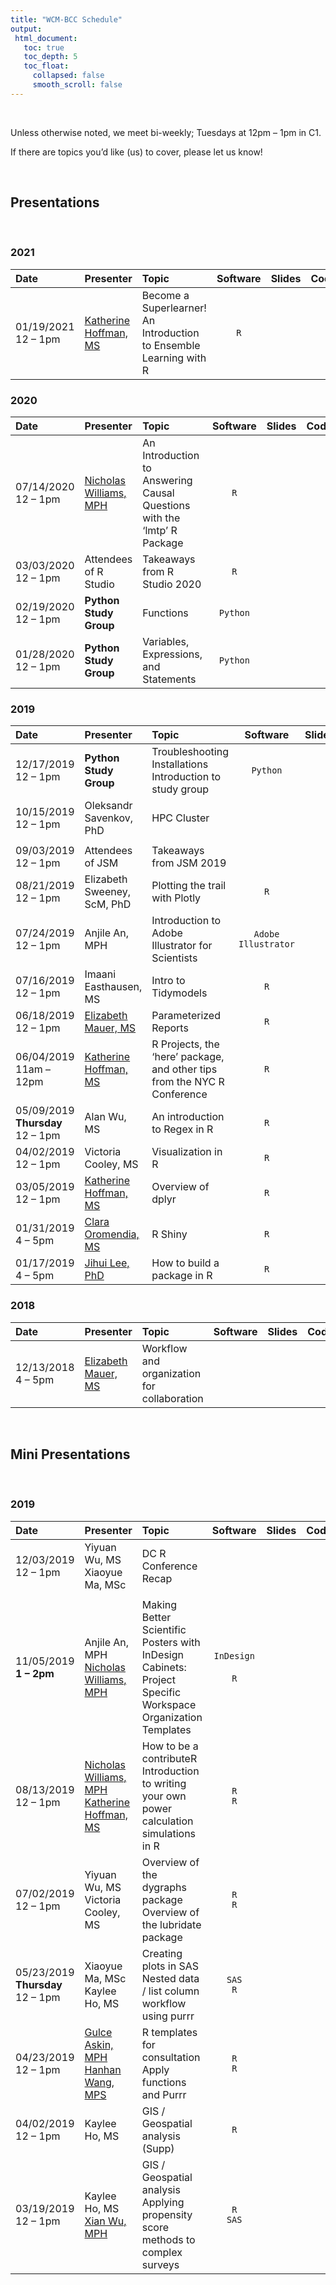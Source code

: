```yaml
---
title: "WCM-BCC Schedule"
output:
 html_document:
   toc: true
   toc_depth: 5
   toc_float:
     collapsed: false
     smooth_scroll: false
---
```


<br>

Unless otherwise noted, we meet bi-weekly; Tuesdays at 12pm -- 1pm in C1. 

If there are topics you'd like (us) to cover, please let us know!

<br>

## Presentations {.tabset .tabset-fade .tabset-pills}

<br>

### 2021

| Date      | Presenter  | Topic  | Software | Slides | Codes | Resources  |                                         
|:----------|:----------------------------------------------------------------|:----------------------------------------------------------------------------------------------------------------------------|:--------------:|:-----------------------:|:------------:|:-------------------:|
| 01/19/2021 12 -- 1pm | [Katherine Hoffman, MS](https://www.khstats.com) | Become a Superlearner! An Introduction to Ensemble Learning with R | `R` | |  [<i class="fa fa-file-code-o  fa-lg"></i>](file_slides/presentation_superlearning.Rmd) | [<i class="fab fa-safari fa-lg"></i>](https://www.khstats.com/blog/sl/superlearning/) [<i class="fab fa-safari fa-lg"></i>](https://github.com/hoffmakl/causal-inference-visual-guides/blob/master/visual-guides/Superlearner.pdf) [<i class="fas fa-play fa-lg"></i>](https://wcm.box.com/s/tuk9t8iwj0lavkm1hgplivm7az3qrk90) |

### 2020

| Date      | Presenter  | Topic  | Software | Slides | Codes | Resources  |                                         
|:----------|:----------------------------------------------------------------|:----------------------------------------------------------------------------------------------------------------------------|:--------------:|:-----------------------:|:------------:|:-------------------:|
| 07/14/2020 12 -- 1pm | [Nicholas Williams, MPH](https://github.com/nt-williams) | An Introduction to Answering Causal Questions with the 'lmtp' R Package | `R` | [<i class="fas fa-desktop fa-lg"></i>](file_slides/prez.pdf)| [<i class="fa fa-file-code-o  fa-lg"></i>](https://www.dropbox.com/sh/a8gals7ncm2qpvx/AAAf6wInQGddroMzGHmsI36-a?dl=0)  | [<i class="fab fa-safari fa-lg"></i>](https://towardsdatascience.com/an-introduction-to-estimating-the-causal-effects-of-feasible-interventions-e07ed45136ff) [<i class="fas fa-play fa-lg"></i>](https://wcm.box.com/s/p85nud4otefc11ee8y8cqlof9tyxqm2m) |
| 03/03/2020 12 -- 1pm | Attendees of R Studio | Takeaways from R Studio 2020 | `R` | [<i class="fas fa-desktop fa-lg"></i>](file_slides/2020-03-03_what_we_learned_computing_aw.pptx)| [<i class="fa fa-file-code-o  fa-lg"></i>](file_slides/rstudio_conf.R) | [<i class="fab fa-safari fa-lg"></i>](https://github.com/ianmcook/tidyquery) [<i class="fab fa-safari fa-lg"></i>](https://resources.rstudio.com/rstudio-conf-2020/one-r-markdown-document-fourteen-demosyihui-xie) |
| 02/19/2020 12 -- 1pm | <strong>Python Study Group</strong> | Functions | `Python` | | | |
| 01/28/2020 12 -- 1pm | <strong>Python Study Group</strong> | Variables, Expressions, and Statements | `Python` | | | |

### 2019

| Date      | Presenter  | Topic  | Software | Slides | Codes | Resources  |                                         
|:----------|:----------------------------------------------------------------|:----------------------------------------------------------------------------------------------------------------------------|:--------------:|:-----------------------:|:------------:|:-------------------:|
| 12/17/2019 12 -- 1pm | <strong>Python Study Group</strong> | Troubleshooting Installations <br> Introduction to study group | `Python` | | | |
| 10/15/2019 12 -- 1pm | Oleksandr Savenkov, PhD | HPC Cluster |  | [<i class="fas fa-desktop fa-lg"></i>](file_slides/cluster.html)  |  |
|||||||
| 09/03/2019 12 -- 1pm | Attendees of JSM | Takeaways from JSM 2019 | |  |   | [<i class="fab fa-safari fa-lg"></i>](https://ww2.amstat.org/meetings/jsm/2019/) |
| 08/21/2019 12 -- 1pm | Elizabeth Sweeney, ScM, PhD | Plotting the trail with Plotly |`R` |  |   | [<i class="fab fa-safari fa-lg"></i>](https://github.com/emsweene/Plotly_Tutorial)   |
| 07/24/2019 12 -- 1pm | Anjile An, MPH | Introduction to Adobe Illustrator for Scientists  | `Adobe Illustrator` |  |   | [<i class="fab fa-safari fa-lg"></i>](https://www.adobe.com/products/illustrator/free-trial-download.html) [<i class="fab fa-safari fa-lg"></i>](http://tinyurl.com/k8ya4gk)  |
| 07/16/2019 12 -- 1pm | Imaani Easthausen, MS | Intro to Tidymodels | `R` | [<i class="fas fa-desktop fa-lg"></i>](file_slides/Intro to Tidymodels.html)  |   |   |
| 06/18/2019 12 -- 1pm | [Elizabeth Mauer, MS](http://hpr.weill.cornell.edu/divisions/biostatistics/Elizabeth_Mauer.html) | Parameterized Reports  | `R` | [<i class="fas fa-desktop fa-lg"></i>](file_slides/R_Markdown_Parameterized_Reports.html) | [<i class="fa fa-file-code-o  fa-lg"></i>](file_slides/wine_ratings.Rmd) [<i class="fa fa-file-code-o  fa-lg"></i>](file_slides/World_countries.Rmd) [<i class="fa fa-file-code-o  fa-lg"></i>](file_slides/Render_params.Rmd)| [<i class="fab fa-safari fa-lg"></i>](https://bookdown.org/yihui/rmarkdown/parameterized-reports.html) [<i class="fab fa-safari fa-lg"></i>](https://docs.rstudio.com/connect/user/param-rmarkdown.html) [<i class="fab fa-safari fa-lg"></i>](https://github.com/rfordatascience/tidytuesday/tree/master/data/2019/2019-05-28)   |   |
| 06/04/2019 11am -- 12pm | [Katherine Hoffman, MS](https://www.khstats.com) | R Projects, the 'here' package, and other tips from the NYC R Conference  | `R`  | [<i class="fas fa-desktop fa-lg"></i>](file_slides/Rproject_here_slides.pdf) | [<i class="fa fa-file-code-o  fa-lg"></i>](https://github.com/hoffmakl/Rproj-here-tutorial) | [<i class="fa fa-file-code-o  fa-lg"></i>](https://github.com/hoffmakl/nyr-conf-comp-club) [<i class="fa fa-file-code-o  fa-lg"></i>](file_slides/nyc-r-highlights.html)  |
| 05/09/2019 **Thursday** 12 -- 1pm | Alan Wu, MS | An introduction to Regex in R | `R` | [<i class="fas fa-desktop fa-lg"></i>](file_slides/An Intro to Regex in R.pptx) | [<i class="fa fa-file-code-o  fa-lg"></i>](file_slides/Regex intro.R)  |   |
| 04/02/2019 12 -- 1pm | Victoria Cooley, MS | Visualization in R  | `R`  |  [<i class="fas fa-desktop fa-lg"></i>](file_slides/201904_Cooley_Visualization_in_R.html) | [<i class="fa fa-file-code-o  fa-lg"></i>](file_slides/201904_Cooley_Visualization_in_R.Rmd) | [<i class="fa fa-file-pdf-o fa-lg"></i>](file_slides/201904_Cooley_colorPaletteCheatsheet.pdf)  |
| 03/05/2019 12 -- 1pm | [Katherine Hoffman, MS](https://www.khstats.com) | Overview of dplyr  | `R`  | [<i class="fas fa-desktop fa-lg"></i>](file_slides/201903_Hoffman_dplyr.html) |   |   |
| 01/31/2019 4 -- 5pm | [Clara Oromendia, MS](http://hpr.weill.cornell.edu/divisions/biostatistics/Clara_Oromendia.html) | R Shiny | `R`  | [<i class="fas fa-desktop fa-lg"></i>](file_slides/201901_Oromendia_R_Shiny.pptx) | [<i class="fa fa-file-code-o fa-lg"></i>](https://github.com/Oromendia/ShinyWorkshop2019)   | [<i class="fab fa-safari fa-lg"></i>](https://resources.rstudio.com/rstudio-conf-2019) [<i class="fab fa-safari fa-lg"></i>](https://github.com/rstudio/rstudio-conf/tree/master/2019)|
| 01/17/2019 4 -- 5pm | [Jihui Lee, PhD](https://jihuilee.com) | How to build a package in R | `R` |  [<i class="fas fa-desktop fa-lg"></i>](file_slides/201901_Lee_R_Package.pdf) | [<i class="fa fa-file-code-o fa-lg"></i>](file_slides/201901_Lee_R_Package.R) | [<i class="fab fa-safari fa-lg"></i>](https://hilaryparker.com/2014/04/29/writing-an-r-package-from-scratch/) [<i class="fab fa-safari fa-lg"></i>](https://support.rstudio.com/hc/en-us/articles/200486488-Developing-Packages-with-RStudio) |



### 2018

| Date      | Presenter  | Topic  | Software | Slides | Codes | Resources  |                                         
|:----------|:----------------------------------------------------------------|:----------------------------------------------------------------------------------------------------------------------------|:--------------:|:-----------------------:|:------------:|:-------------------:|
| 12/13/2018 4 -- 5pm | [Elizabeth Mauer, MS](http://hpr.weill.cornell.edu/divisions/biostatistics/Elizabeth_Mauer.html) | Workflow and organization for collaboration | | [<i class="fas fa-desktop fa-lg"></i>](file_slides/201812_Mauer_Organization_and_Documentation_of_Workflow.html) [<i class="fas fa-desktop fa-lg"></i>](file_slides/201812_Mauer_Integrating_Git_into_Your_Data_Analysis_Workflow_for_Version_Control.html) | | [<i class="fab fa-safari fa-lg"></i>](http://happygitwithr.com/)  [<i class="fa fa-file-pdf-o fa-lg"></i>](file_slides/201812_Mauer_CodebookCookbook.pdf)|


<br>

## Mini Presentations {.tabset .tabset-fade .tabset-pills}

<br>

### 2019


| Date      | Presenter  | Topic  | Software | Slides | Codes | Resources  |                                         
|:----------|:----------------------------------------------------------------|:--------------------------------------------------------------------------------------------------|:--------------:|:-----------------------:|:------------:|:-------------------:|
| 12/03/2019 12 -- 1pm |  Yiyuan Wu, MS <br> Xiaoyue Ma, MSc | DC R Conference Recap || [<i class="fas fa-desktop fa-lg"></i>](file_slides/DC R Recap.pdf) <br> [<i class="fas fa-desktop fa-lg"></i>](file_slides/20191202_computingclub_V2.pptx)| |  [<i class="fab fa-safari fa-lg"></i>](file_resources/CheatSheet.pdf)
|||||||
| 11/05/2019 **1 -- 2pm** | Anjile An, MPH <br> [Nicholas Williams, MPH](https://github.com/nt-williams)  | Making Better Scientific Posters with InDesign <br> Cabinets: Project Specific Workspace Organization Templates | `InDesign` <br><br> `R` | [<i class="fas fa-desktop fa-lg"></i>](file_slides/201911_An_Intro to InDesign - Slides.pdf) <br> | <br>  [<i class="fa fa-file-code-o fa-lg"></i>](file_slides/201911_Williams_cabinets_demo.R) | [<i class="fa fa-file-pdf-o fa-lg"></i>](file_slides/201911_An_Intro to InDesign Tutorial.pdf) [<i class="fa fa-file fa-lg"></i>](file_slides/WCM Poster Template.indd)
| 08/13/2019 12 -- 1pm | [Nicholas Williams, MPH](https://github.com/nt-williams) <br> [Katherine Hoffman, MS](https://www.khstats.com) | How to be a contributeR <br> Introduction to writing your own power calculation simulations in R | `R` <br> `R` | <br> [<i class="fas fa-desktop fa-lg"></i>](file_slides/Power Simulations in R.pdf)  | <br> [<i class="fa fa-file-code-o fa-lg"></i>](file_slides/power_sims.R)   |   |
| 07/02/2019 12 -- 1pm | Yiyuan Wu, MS <br> Victoria Cooley, MS | Overview of the dygraphs package <br> Overview of the lubridate package | `R` <br> `R` | [<i class="fas fa-desktop fa-lg"></i>](file_slides/dygraphs_ppt_rmd.pdf) <br> [<i class="fas fa-desktop fa-lg"></i>](file_slides/Lubridate.html) | [<i class="fa fa-file-code-o fa-lg"></i>](file_slides/Exercises_dygraphs.html) <br> [<i class="fa fa-file-code-o fa-lg"></i>](file_slides/Lubridate.Rmd)   |  <br> [<i class="fab fa-safari fa-lg"></i>](https://evoldyn.gitlab.io/evomics-2018/ref-sheets/R_lubridate.pdf) |
| 05/23/2019 **Thursday** 12 -- 1pm | Xiaoyue Ma, MSc <br> Kaylee Ho, MS | Creating plots in SAS <br> Nested data / list column workflow using purrr | `SAS` <br> `R`  | [<i class="fas fa-desktop fa-lg"></i>](file_slides/201905_Ma_SAS_plot.pptx) | [<i class="fa fa-file-code-o fa-lg"></i>](file_slides/201905_Ma_SAS_Code.sas) [<i class="fa fa-file-excel-o fa-lg"></i>](file_slides/201905_Ma_Data.zip) <br> [<i class="fa fa-file-code-o fa-lg"></i>](file_slides/201905_Ho_purrr_demo.Rmd)  |   <br> [<i class="fab fa-safari fa-lg"></i>](https://aosmith.rbind.io/2018/08/20/automating-exploratory-plots/) [<i class="fab fa-safari fa-lg"></i>](https://hookedondata.org/going-off-the-map/) | 
| 04/23/2019 12 -- 1pm |  [Gulce Askin, MPH](http://hpr.weill.cornell.edu/divisions/biostatistics/Gulce_Askin_profile.html) <br> [Hanhan Wang, MPS](http://hpr.weill.cornell.edu/divisions/biostatistics/Hanhan_Wang.html) | R templates for consultation <br> Apply functions and Purrr  | `R` <br> `R` | [<i class="fas fa-desktop fa-lg"></i>](file_slides/201904_Askin_R_Templates.html) <br> [<i class="fas fa-desktop fa-lg"></i>](file_slides/201904_Wang_Functionals_in_R.html) | <br> [<i class="fa fa-file-code-o fa-lg"></i>](file_slides/201904_Wang_Functionals_in_R.Rmd) | [<i class="fab fa-safari fa-lg"></i>](http://ismayc.github.io/ecots2k16/template_pkg/) |
| 04/02/2019 12 -- 1pm |  Kaylee Ho, MS | GIS / Geospatial analysis (Supp) | `R` |  | [<i class="fa fa-file-code-o fa-lg"></i>](file_slides/201904_Ho_geospatial_demo_2.Rmd) | [<i class="fa fa-file-pdf-o fa-lg"></i>](file_slides/201904_Ho_kahle-wickham_ggmap.pdf) [<i class="fa fa-file-excel-o fa-lg"></i>](file_slides/201904_Ho_addresses.csv)
| 03/19/2019 12 -- 1pm |  Kaylee Ho, MS <br> [Xian Wu, MPH](http://hpr.weill.cornell.edu/divisions/biostatistics/Xian_Wu.html) | GIS / Geospatial analysis <br> Applying propensity score methods to complex surveys  | `R` <br> `SAS` | [<i class="fas fa-desktop fa-lg"></i>](file_slides/201903_Ho_Intro_to_geospatial_analysis.pdf) <br> [<i class="fas fa-desktop fa-lg"></i>](file_slides/201903_Wu_Propensity_score.pdf) | [<i class="fa fa-file-code-o fa-lg"></i>](file_slides/201903_Ho_geospatial_demo.Rmd) | [<i class="fa fa-file fa-lg"></i>](file_slides/201903_Ho_geospatial_demo.html) |



